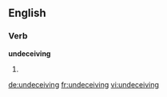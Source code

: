 
==English==

===Verb===
'''undeceiving'''

# {{present participle of|undeceive}}

[[de:undeceiving]]
[[fr:undeceiving]]
[[vi:undeceiving]]